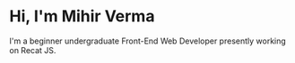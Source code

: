 # Hi, I'm Mihir Verma

I'm a beginner undergraduate Front-End Web Developer presently working on Recat JS.
